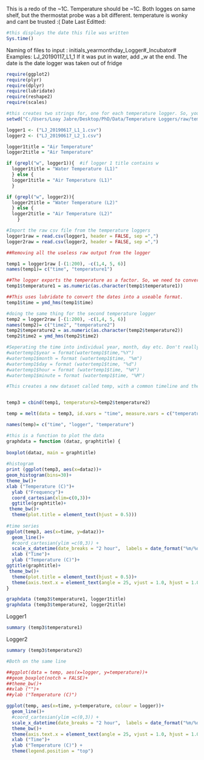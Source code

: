 This is a redo of the ~1C. Temperature should be ~1C. Both logges on same shelf, but the thermostat probe was a bit different. temperature is wonky and cant be trusted :( 
Date Last Editted: 
```r
#this displays the date this file was written 
Sys.time()
```

Naming of files to input : initials_yearmonthday_Logger#_Incubator#
Examples: LJ_20190117_L1_1
If it was put in water, add _w at the end. 
The date is the date logger was taken out of fridge

```r
require(ggplot2)
require(plyr)
require(dplyr)
require(lubridate)
require(reshape2)
require(scales)
```


```r
#this creates two strings for, one for each temperature logger. So, you enter file names here, and they are imported in the next chunk  
setwd("C:/Users/Loay Jabre/Desktop/PhD/Data/Temperature Loggers/raw/temperature-logger-data")

logger1 <- ("LJ_20190617_L1_1.csv")
logger2 <- ("LJ_20190617_L2_1.csv")
```

```r
logger1title = "Air Temperature"
logger2title = "Air Temperature"

if (grepl("w", logger1)){  #if logger 1 title contains w
  logger1title = "Water Temperature (L1)" 
  } else {
  logger1title = "Air Temperature (L1)"
  }

if (grepl("w", logger2)){ 
  logger2title = "Water Temperature (L2)" 
  } else {
  logger2title = "Air Temperature (L2)"
    }
```

```r
#Import the raw csv file from the temperature loggers
logger1raw = read.csv(logger1, header = FALSE, sep =",")
logger2raw = read.csv(logger2, header = FALSE, sep =",")
```

```r
##Removing all the useless raw output from the logger

temp1 = logger1raw [-(1:200), -c(1,4, 5, 6)]
names(temp1)= c("time", "temperature1")

##The logger exports the temperature as a factor. So, we need to convert it to a number. is a little more than just a as.numeric because the code was showing the wrong value at first. 
temp1$temperature1 = as.numeric(as.character(temp1$temperature1))

##This uses lubridate to convert the dates into a useable format. 
temp1$time = ymd_hms(temp1$time)

#doing the same thing for the second temperature logger
temp2 = logger2raw [-(1:200), -c(1,4, 5, 6)]
names(temp2)= c("time2", "temperature2")
temp2$temperature2 = as.numeric(as.character(temp2$temperature2))
temp2$time2 = ymd_hms(temp2$time2)
```


```r
#Seperating the time into individual year, month, day etc. Don't really need it, but it could be usefull 
#watertemp1$year = format(watertemp1$time,"%Y")
#watertemp1$month = format (watertemp1$time, "%m")
#watertemp1$day = format (watertemp1$time, "%d")
#watertemp1$hour = format (watertemp1$time, "%H")
#watertemp1$minute = format (watertemp1$time, "%M")
```


```r
#This creates a new dataset called temp, with a common timeline and the two #temperatures


temp3 = cbind(temp1, temperature2=temp2$temperature2)

temp = melt(data = temp3, id.vars = "time", measure.vars = c("temperature1", "temperature2"))

names(temp)= c("time", "logger", "temperature")
```

```r
#this is a function to plot the data
graphdata = function (dataz, graphtitle) {
  
boxplot(dataz, main = graphtitle)
  
#histogram  
print (ggplot(temp3, aes(x=dataz))+
geom_histogram(bins=30)+
theme_bw()+
xlab ("Temperature (C)")+
  ylab ("Frequency")+
  coord_cartesian(xlim=c(0,3))+
  ggtitle(graphtitle)+
 theme_bw()+
  theme(plot.title = element_text(hjust = 0.5)))         
  
#time series 
ggplot(temp3, aes(x=time, y=dataz))+
  geom_line()+
  #coord_cartesian(ylim =c(0,3)) +
  scale_x_datetime(date_breaks = "2 hour",  labels = date_format("%m/%d - %H:%M")) +
  xlab ("Time")+
  ylab ("Temperature (C)")+
ggtitle(graphtitle)+
 theme_bw()+
  theme(plot.title = element_text(hjust = 0.5))+
  theme(axis.text.x = element_text(angle = 25, vjust = 1.0, hjust = 1.0))
}
```

```r
graphdata (temp3$temperature1, logger1title)
graphdata (temp3$temperature2, logger2title)

```

Logger1
```r
summary (temp3$temperature1)
```

Logger2
```r
summary (temp3$temperature2)

```


```r
#Both on the same line

##ggplot(data = temp, aes(x=logger, y=temperature))+
##geom_boxplot(notch = FALSE)+
##theme_bw()+
##xlab ("")+
##ylab ("Temperature (C)")

ggplot(temp, aes(x=time, y=temperature, colour = logger))+
  geom_line()+
  #coord_cartesian(ylim =c(0,3)) +
  scale_x_datetime(date_breaks = "2 hour",  labels = date_format("%m/%d - %H:%M")) +
  theme_bw()+
  theme(axis.text.x = element_text(angle = 25, vjust = 1.0, hjust = 1.0)) + 
  xlab ("Time")+
  ylab ("Temperature (C)") +
  theme(legend.position = "top")
```
